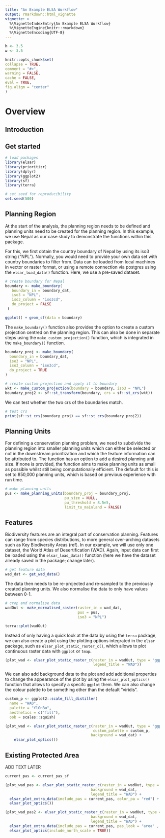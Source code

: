 ```yaml
---
title: "An Example ELSA Workflow"
output: rmarkdown::html_vignette
vignette: >
  %\VignetteIndexEntry{An Example ELSA Workflow}
  %\VignetteEngine{knitr::rmarkdown}
  %\VignetteEncoding{UTF-8}
---
```


```r
h <- 3.5
w <- 3.5

knitr::opts_chunk$set(
collapse = TRUE,
comment = "#>",
warning = FALSE,
cache = FALSE,
eval = TRUE,
fig.align = "center"
)
```

# Overview

## Introduction


## Get started

```r
# load packages
library(elsar)
library(prioritizr)
library(dplyr)
library(ggplot2)
library(sf)
library(terra)

# set seed for reproducibility
set.seed(500)

```

## Planning Region

At the start of the analysis, the planning region needs to be defined and planning units need to be created for the planning region. In this example, we use Nepal as our case study to demonstrate the functions within this package.
 
For this, we first obtain the country boundary of Nepal by using its iso3 string (“NPL”). Normally, you would need to provide your own data set with country boundaries to filter from. Data can be loaded from local machines in vector or raster format, or using a remote connection via postgres using the `elsar_load_data()` function. Here, we use a pre-saved dataset.

```r
# create boundary for Nepal
boundary <- make_boundary(
   boundary_in = boundary_dat,
   iso3 = "NPL",
   iso3_column = "iso3cd",
   do_project = FALSE
 )

ggplot() + geom_sf(data = boundary) 
```

The `make_boundary()` function also provides the option to create a custom projection centred on the planning region. This can also be done in separate steps using the `make_custom_projection()` function, which is integrated in the `make_boundary()` function.

```r
boundary_proj <- make_boundary(
  boundary_in = boundary_dat,
  iso3 = "NPL",
  iso3_column = "iso3cd",
  do_project = TRUE
)

# create custom projection and apply it to boundary
wkt <- make_custom_projection(boundary = boundary, iso3 = "NPL")
boundary_proj2 <- sf::st_transform(boundary, crs = sf::st_crs(wkt))
```

We can test whether the two crs of the boundaries match.

```r
# test crs
print(sf::st_crs(boundary_proj) == sf::st_crs(boundary_proj2))
```

## Planning Units

For defining a conservation planning problem, we need to subdivide the planning region into smaller planning units which can either be selected or not in the downstream prioritization and which the feature information can be attributed to. The function has an option to add a desired planning unit size. If none is provided, the function aims to make planning units as small as possible whilst still being computationally efficient. The default for this is set to 850,000 planning units, which is based on previous experience with run time.

```r
# make planning units
pus <- make_planning_units(boundary_proj = boundary_proj,
                           pu_size = NULL,
                           pu_threshold = 8.5e5,
                           limit_to_mainland = FALSE)
```

## Features

Biodiversity features are an integral part of conservation planning. Features can range from species distributions, to more general over-arching datasets such as Key Biodiversity Areas (ref). In our example, we will use only one dataset, the World Atlas of Desertification (WAD). Again, input data can first be loaded using the  `elsar_load_data()` function (here we have the dataset already saved in the package; change later).

```r
# get feature data
wad_dat <- get_wad_data()
```

The data then needs to be re-projected and re-sampled to the previously created planning units. We also normalise the data to only have values between 0-1.

```r
# crop and normalise data
wadOut <- make_normalised_raster(raster_in = wad_dat,
                                 pus = pus,
                                 iso3 = "NPL")

terra::plot(wadOut)
```

Instead of only having a quick look at the data by using the `terra` package, we can also create a plot using the plotting options integrated in the `elsar` package, such as `elsar_plot_static_raster_c()`, which allows to plot continuous raster data with `ggplot` or `tmap`.

```r
(plot_wad <- elsar_plot_static_raster_c(raster_in = wadOut, type = "ggplot_raster",
                                        legend_title = "WAD"))
```

We can also add background data to the plot and add additional properties to change the appearance of the plot by using the `elsar_plot_optics()` function that allows to specify a specifc `ggplot` them. We can also change the colour palette to be something other than the default "viridis". 

```r
custom_p <- ggplot2::scale_fill_distiller(
  name = "WAD",
  palette = "YlGnBu",
  aesthetics = c("fill"),
  oob = scales::squish)

(plot_wad <- elsar_plot_static_raster_c(raster_in = wadOut, type = "ggplot_raster",
                                        custom_palette = custom_p,
                                       background = wad_dat) + 
    elsar_plot_optics())
```


## Existing Protected Area

ADD TEXT LATER

```r
current_pas <- current_pas_sf

(plot_wad_pas <- elsar_plot_static_raster_c(raster_in = wadOut, type = "ggplot_raster",
                                       background = wad_dat,
                                       legend_title = "WAD") +
  elsar_plot_extra_data(include_pas = current_pas, color_pa = "red") +
  elsar_plot_optics())

```


```r

(plot_wad_pas2 <- elsar_plot_static_raster_c(raster_in = wadOut, type = "ggplot_raster",
                                       background = wad_dat,
                                       legend_title = "WAD") +
  elsar_plot_extra_data(include_pas = current_pas, pas_look = "area" , color_pa = "grey") +
  elsar_plot_optics(include_north_scale = TRUE))
```

